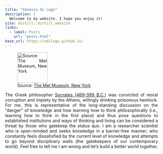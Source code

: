 ```yaml
---
title: "Vanessa di Lego"
description: |
  Welcome to my website. I hope you enjoy it!
site: distill::distill_website
links:
  - label: Posts
    url: "posts.html"
base_url: https://vdilego.github.io/
---
```


![Source:
[The Met Museum, New York](https://www.metmuseum.org/pt/art/collection/search/436105)](death_socrates.jpeg){width=100}


<style>
body {
text-align: justify}
</style>

The Greek philosopher [Socrates (469–399 B.C.)](https://en.wikipedia.org/wiki/Trial_of_Socrates) was convicted of moral corruption and impiety by the Athens, willingly drinking poisonous hemlock. For me, this is representative of the long-standing discussion on the "danger" of knowledge and how learning how to think philosophically (i.e., learning how to think in the first place) and thus pose questions to established institutions and ways of thinking and living can be considered a threat by those who gatekeep the status quo. I am a researcher scientist who is open-minded and seeks knowledge in a barrier-free manner; who constantly feels dissatisfied by the current level of knowledge and attempts to go beyond disciplinary walls (the gatekeepers of our contemporary world). Feel free to tell me I am wrong and let's build a better world together.    
